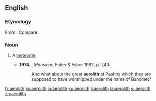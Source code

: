 ==English==

===Etymology===
From {{confix|aero|lith|lang=en}}. Compare {{m|en|aerolite}}.

===Noun===
{{en-noun}}

# {{label|en|chiefly|_|historical}} A [[meteorite]].
#* '''1974''', {{w|Lawrence Durrell}}, ''Monsieur'', Faber & Faber 1992, p. 243:
#*: And what about the great '''aerolith''' at Paphos which they are supposed to have worshipped under the name of Bahomet?

[[fr:aerolith]]
[[ko:aerolith]]
[[io:aerolith]]
[[ku:aerolith]]
[[li:aerolith]]
[[ta:aerolith]]
[[vi:aerolith]]
[[zh:aerolith]]